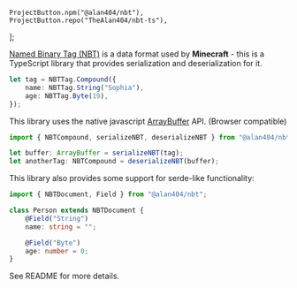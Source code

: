 	ProjectButton.npm("@alan404/nbt"),
	ProjectButton.repo("TheAlan404/nbt-ts"),
];

[Named Binary Tag (NBT)](https://minecraft.wiki/w/NBT_format) is a data format used
by **Minecraft** - this is a TypeScript library that provides serialization and deserialization for it. 

```ts
let tag = NBTTag.Compound({
    name: NBTTag.String("Sophia"),
    age: NBTTag.Byte(19),
});
```

This library uses the native javascript [ArrayBuffer](https://developer.mozilla.org/en-US/docs/Web/JavaScript/Reference/Global_Objects/ArrayBuffer) API. (Browser compatible)

```ts
import { NBTCompound, serializeNBT, deserializeNBT } from "@alan404/nbt";

let buffer: ArrayBuffer = serializeNBT(tag);
let anotherTag: NBTCompound = deserializeNBT(buffer);
```

This library also provides some support for serde-like functionality:

```ts
import { NBTDocument, Field } from "@alan404/nbt";

class Person extends NBTDocument {
    @Field("String")
    name: string = "";

    @Field("Byte")
    age: number = 0;
}
```

See README for more details.
